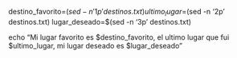 destino_favorito=$(sed -n '1p' destinos.txt)
ultimo_lugar=$(sed -n '2p' destinos.txt)
lugar_deseado=$(sed -n '3p' destinos.txt)

echo "Mi lugar favorito es $destino_favorito, el ultimo lugar que fui $ultimo_lugar, mi lugar deseado es $lugar_deseado"

